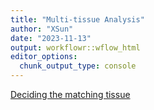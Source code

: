 ```yaml
---
title: "Multi-tissue Analysis"
author: "XSun"
date: "2023-11-13"
output: workflowr::wflow_html
editor_options:
  chunk_output_type: console
---
```



[Deciding the matching tissue](https://sq-96.github.io/multigroup_ctwas_analysis/matching_tissue.html)
